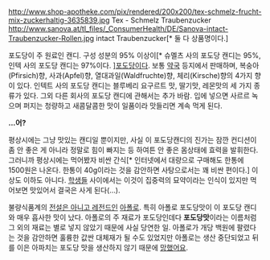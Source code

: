 http://www.shop-apotheke.com/pix/rendered/200x200/tex-schmelz-frucht-mix-zuckerhaltig-3635839.jpg
Tex - Schmelz Traubenzucker
http://www.sanova.at/tl_files/_ConsumerHealth/DE/Sanova-intact-Traubenzucker-Rollen.jpg
intact Traubenzucker[* 둘 다 상품명이다.]

포도당이 주 원료인 캔디. 구성 성분의 95% 이상이[* 슈멜츠 사의 포도당 캔디는 95%, 인텍 사의 포도당 캔디는 97%이다. ][[포도당]]이다.
보통 [[약국]] 등지에서 판매하며, 복숭아(Pfirsich)향, 사과(Apfel)향, 열대과일(Waldfruchte)향, 체리(Kirsche)향의 4가지 향이 있다. 인텍트 사의 포도당 캔디는 블루베리 요구르트 맛, 딸기맛, 레몬맛의 세 가지 종류가 있다. 그외 다른 회사의 포도당 캔디에 관해서는 추가 바람. 입에 넣으면 사르르 녹으며 퍼지는 청량하고 새콤달콤한 맛이 일품이라 맛들리면 계속 먹게 된다.

'''...어?'''

평상시에는 그냥 맛있는 캔디일 뿐이지만, 사실 이 포도당캔디의 진가는 잠깐 컨디션이 좀 안 좋은 게 아니라 정말로 힘이 빠지는 등 하여튼 안 좋은 몸상태에 효력을 발휘한다. 그러니까 평상시에는 먹어봤자 비싼 간식[* 인터넷에서 대량으로 구매해도 한통에 1500원은 나온다. 한통이 40g이라는 것을 감안하면 사탕으로서는 꽤 비싼 편이다.] 이상도 이하도 아니다. [[학생]]들 사이에서는 이것이 집중력의 묘약이라는 인식이 있지만 먹어보면 맛있어서 결국은 사게 된다(…).

불량식품계의 [[전설은 아니고 레전드]]인 [[아폴로]]. 특히 아폴로 포도당맛이 이 포도당 캔디와 매우 흡사한 맛이 났다. 아폴로의 주 재료가 포도당인데다 '''포도당맛'''이라는 이름처럼 그 외의 재료는 별로 넣지 않았기 때문에 사실 당연한 일. 아폴로가 개당 백원에 팔렸다는 것을 감안하면 훌륭한 값싼 대체재가 될 수도 있었지만 아폴로는 생산 중단되었고 뒤를 이은 아파치는 포도당 맛을 생산하지 않기 때문에 [[망했어요]].
